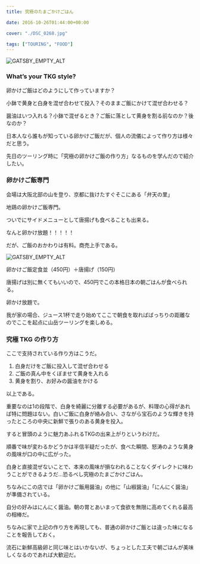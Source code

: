 ---
title: 究極のたまごかけごはん

date: 2016-10-26T01:44:00+00:00

cover: "./DSC_0268.jpg"

tags: ["TOURING", "FOOD"]
---

![GATSBY_EMPTY_ALT](./DSC_0268.jpg)

### What&#8217;s your TKG style?

卵かけご飯はどのようにして作っていますか？

小鉢で黄身と白身を混ぜ合わせて投入？そのままご飯にかけて混ぜ合わせる？

醤油はいつ入れる？小鉢で混ぜるとき？ご飯に落として黄身を割る前なのか？後なのか？

日本人なら誰もが知っている卵かけご飯だが、個人の流儀によって作り方は様々だと思う。

先日のツーリング時に「究極の卵かけご飯の作り方」なるものを学んだので紹介したい。

### 卵かけご飯専門

会場は大阪北部の山を登り、京都に抜けたすぐそこにある「弁天の里」

地鶏の卵かけご飯専門。

ついでにサイドメニューとして唐揚げも食べることも出来る。

なんと卵かけ放題！！！！！

だが、ご飯のおかわりは有料。商売上手である。

![GATSBY_EMPTY_ALT](./DSC_0267.jpg)

卵かけご飯定食並（450円）＋唐揚げ（150円）

唐揚げは別に無くてもいいので、450円でこの本格日本の朝ごはんが食べられる。

卵かけ放題で。

我が家の場合、ジュース1杯で走り始めてここで朝食を取ればばっちりの距離なのでここを起点に山岳ツーリングを楽しめる。

### 究極 TKG の作り方

ここで支持されている作り方はこうだ。

1. 白身だけをご飯に投入して混ぜ合わせる
2. ご飯の真ん中をくぼませて黄身を入れる
3. 黄身を割り、お好みの醤油をかける

以上である。

重要なのは1の段階で、白身を綺麗に分離する必要があるが、料理の心得があれば特に問題はない。白いご飯に白身が絡み合い、さながら宝石のような輝きを持ったところの中央に新鮮で張りのある黄身を投入。

すると冒頭のように魅力あふれるTKGの出来上がりというわけだ。

順番で味が変わるかどうかは半信半疑だったが、食べた瞬間、怒涛のような黄身の風味が口の中に広がった。

白身と直接混ぜないことで、本来の風味が損なわれることなくダイレクトに味わうことができるようだ…恐るべし究極のたまごかけごはん。

ちなみにこの店では「卵かけご飯用醤油」の他に「山椒醤油」「にんにく醤油」が準備されている。

自分の好みはにんにく醤油。朝の胃とあいまって食欲を無限に高めてくれる最高の相棒だ。

ちなみに家で上記の作り方を再現しても、普通の卵かけご飯とは違った味になることを報告しておく。

流石に新鮮高級卵と同じ味とはいかないが、ちょっとした工夫で朝ごはんが美味しくなるのであれば大歓迎だ。

<LinkBox isAmazonLink url="https://www.amazon.co.jp/dp/B006GLLSK8/" />
